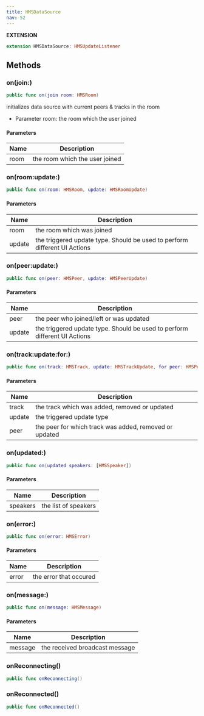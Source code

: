 ```yaml
---
title: HMSDataSource
nav: 52
---
```


**EXTENSION**
```swift
extension HMSDataSource: HMSUpdateListener
```
## Methods
### on(join:)
```swift
public func on(join room: HMSRoom)
```
initializes data source with current peers & tracks in the room
- Parameter room: the room which the user joined
#### Parameters
| Name | Description |
| ---- | ----------- |
| room | the room which the user joined |
### on(room:update:)
```swift
public func on(room: HMSRoom, update: HMSRoomUpdate)
```
#### Parameters
| Name | Description |
| ---- | ----------- |
| room | the room which was joined |
| update | the triggered update type. Should be used to perform different UI Actions |
### on(peer:update:)
```swift
public func on(peer: HMSPeer, update: HMSPeerUpdate)
```
#### Parameters
| Name | Description |
| ---- | ----------- |
| peer | the peer who joined/left or was updated |
| update | the triggered update type. Should be used to perform different UI Actions |
### on(track:update:for:)
```swift
public func on(track: HMSTrack, update: HMSTrackUpdate, for peer: HMSPeer)
```
#### Parameters
| Name | Description |
| ---- | ----------- |
| track | the track which was added, removed or updated |
| update | the triggered update type |
| peer | the peer for which track was added, removed or updated |
### on(updated:)
```swift
public func on(updated speakers: [HMSSpeaker])
```
#### Parameters
| Name | Description |
| ---- | ----------- |
| speakers | the list of speakers |
### on(error:)
```swift
public func on(error: HMSError)
```
#### Parameters
| Name | Description |
| ---- | ----------- |
| error | the error that occured |
### on(message:)
```swift
public func on(message: HMSMessage)
```
#### Parameters
| Name | Description |
| ---- | ----------- |
| message | the received broadcast message |
### onReconnecting()
```swift
public func onReconnecting()
```
### onReconnected()
```swift
public func onReconnected()
```
